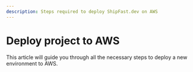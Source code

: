 ```yaml
---
description: Steps required to deploy ShipFast.dev on AWS
---
```


# Deploy project to AWS

This article will guide you through all the necessary steps to deploy a new environment to AWS.



<DocCardList />
